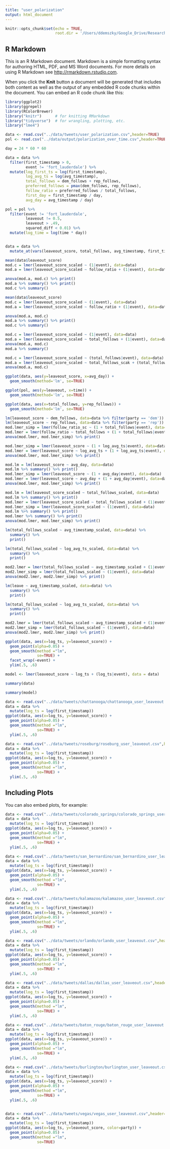 ```yaml
---
title: "user_polarization"
output: html_document
---
```


```r
knitr::opts_chunk$set(echo = TRUE,
                      root.dir = '/Users/ddemszky/Google_Drive/Research/Framing/NAACL/framing-twitter')
```

## R Markdown

This is an R Markdown document. Markdown is a simple formatting syntax for authoring HTML, PDF, and MS Word documents. For more details on using R Markdown see <http://rmarkdown.rstudio.com>.

When you click the **Knit** button a document will be generated that includes both content as well as the output of any embedded R code chunks within the document. You can embed an R code chunk like this:
```r
library(ggplot2)
library(ggrepel)
library(RColorBrewer)
library("knitr")      # for knitting RMarkdown 
library("tidyverse")  # for wrangling, plotting, etc. 
library("lme4")

```

```r
data <- read.csv("../data/tweets/user_polarization.csv",header=TRUE)
pol <- read.csv("../data/output/polarization_over_time.csv",header=TRUE)
```

```r
day = 24 * 60 * 60
```

```r
data = data %>% 
  filter(first_timestamp > 0,
         event != 'fort_lauderdale') %>% 
  mutate(log_first_ts = log(first_timestamp),
         log_avg_ts = log(avg_timestamp),
         total_follows = dem_follows + rep_follows,
         preferred_follows = pmax(dem_follows, rep_follows),
         follow_ratio = preferred_follows / total_follows,
         first_day = first_timestamp / day,
         avg_day = avg_timestamp / day)

pol = pol %>% 
  filter(event != 'fort_lauderdale',
         leaveout != 0.5,
         leaveout > .49,
         squared_diff < 0.01) %>% 
  mutate(log_time = log(time * day))


data = data %>% 
  mutate_at(vars(leaveout_score, total_follows, avg_timestamp, first_timestamp, log_first_ts, log_avg_ts, follow_ratio, avg_day, first_day), funs(scaled=scale))
```

```r
mean(data$leaveout_score)
mod.c = lmer(leaveout_score_scaled ~ (1|event), data=data)
mod.a = lmer(leaveout_score_scaled ~ follow_ratio + (1|event), data=data)

anova(mod.a, mod.c) %>% print()
mod.a %>% summary() %>% print()
mod.c %>% summary()
```


```r
mean(data$leaveout_score)
mod.c = lmer(leaveout_score_scaled ~ (1|event), data=data)
mod.a = lmer(leaveout_score_scaled ~ follow_ratio + (1|event), data=data)

anova(mod.a, mod.c)
mod.a %>% summary() %>% print()
mod.c %>% summary()
```



```r
mod.c = lmer(leaveout_score_scaled ~ (1|event), data=data)
mod.a = lmer(leaveout_score_scaled ~ total_follows + (1|event), data=data)
anova(mod.a, mod.c)
mod.a %>% summary()
```

```r
mod.c = lmer(leaveout_score_scaled ~ (total_follows|event), data=data)
mod.a = lmer(leaveout_score_scaled ~ total_follows_scak + (total_follows|event), data=data)
anova(mod.a, mod.c)
```




```r
ggplot(data, aes(y=leaveout_score, x=avg_day)) +
  geom_smooth(method='lm', se=TRUE)
```


```r
ggplot(pol, aes(y=leaveout, x=time)) +
  geom_smooth(method='lm', se=TRUE)
```




```r
ggplot(data, aes(x=total_follows, y=rep_follows)) +
  geom_smooth(method='lm', se=TRUE)
```


```r
lm(leaveout_score ~ dem_follows, data=data %>% filter(party == 'dem')) %>% summary() %>% print()
lm(leaveout_score ~ rep_follows, data=data %>% filter(party == 'rep')) %>% summary() %>% print()
mod.lmer_simp = lmer(follow_ratio_sc ~ (1 + total_follows|event), data=data)
mod.lmer = lmer(follow_ratio ~ total_follows + (1 + total_follows|event), data=data)
anova(mod.lmer, mod.lmer_simp) %>% print()
```



```r
mod.lmer_simp = lmer(leaveout_score ~ (1 + log_avg_ts|event), data=data)
mod.lmer = lmer(leaveout_score ~ log_avg_ts + (1 + log_avg_ts|event), data=data)
anova(mod.lmer, mod.lmer_simp) %>% print()

```




```r
mod.lm = lm(leaveout_score ~ avg_day, data=data)
mod.lm %>% summary() %>% print()
mod.lmer_simp = lmer(leaveout_score ~ (1 + avg_day|event), data=data)
mod.lmer = lmer(leaveout_score ~ avg_day + (1 + avg_day|event), data=data)
anova(mod.lmer, mod.lmer_simp) %>% print()

```




```r
mod.lm = lm(leaveout_score_scaled ~ total_follows_scaled, data=data)
mod.lm %>% summary() %>% print()
mod.lmer = lmer(leaveout_score_scaled ~ total_follows_scaled + (1|event), data=data)
mod.lmer_simp = lmer(leaveout_score_scaled ~ (1|event), data=data)
mod.lm %>% summary() %>% print()
mod.lmer %>% summary() %>% print()
anova(mod.lmer, mod.lmer_simp) %>% print()
```


```r
lm(total_follows_scaled ~ avg_timestamp_scaled, data=data) %>% 
  summary() %>% 
  print()

lm(total_follows_scaled ~ log_avg_ts_scaled, data=data) %>% 
  summary() %>% 
  print()

mod2.lmer = lmer(total_follows_scaled ~ avg_timestamp_scaled + (1|event), data=data)
mod2.lmer_simp = lmer(total_follows_scaled ~ (1|event), data=data)
anova(mod2.lmer, mod2.lmer_simp) %>% print()
```

```r
lm(leave ~ avg_timestamp_scaled, data=data) %>% 
  summary() %>% 
  print()

lm(total_follows_scaled ~ log_avg_ts_scaled, data=data) %>% 
  summary() %>% 
  print()

mod2.lmer = lmer(total_follows_scaled ~ avg_timestamp_scaled + (1|event), data=data)
mod2.lmer_simp = lmer(total_follows_scaled ~ (1|event), data=data)
anova(mod2.lmer, mod2.lmer_simp) %>% print()
```




```r
ggplot(data, aes(x=log_ts, y=leaveout_score)) + 
  geom_point(alpha=0.05) + 
  geom_smooth(method ="lm",
              se=TRUE) +
  facet_wrap(~event) +
  ylim(.5, .6)
```



```r
model <- lmer(leaveout_score ~ log_ts + (log_ts|event), data = data)

summary(data)

summary(model)
```



```r
data <- read.csv("../data/tweets/chattanooga/chattanooga_user_leaveout.csv",header=TRUE)
data = data %>% 
  mutate(log_ts = log(first_timestamp))
ggplot(data, aes(x=log_ts, y=leaveout_score)) + 
  geom_point(alpha=0.05) + 
  geom_smooth(method ="lm",
              se=TRUE) +
  ylim(.5, .6)
```

```r
data <- read.csv("../data/tweets/roseburg/roseburg_user_leaveout.csv",header=TRUE)
data = data %>% 
  mutate(log_ts = log(first_timestamp))
ggplot(data, aes(x=log_ts, y=leaveout_score)) + 
  geom_point(alpha=0.05) + 
  geom_smooth(method ="lm",
              se=TRUE) +
  ylim(.5, .6)
```
## Including Plots

You can also embed plots, for example:

```r
data <- read.csv("../data/tweets/colorado_springs/colorado_springs_user_leaveout.csv",header=TRUE)
data = data %>% 
  mutate(log_ts = log(first_timestamp))
ggplot(data, aes(x=log_ts, y=leaveout_score)) + 
  geom_point(alpha=0.05) + 
  geom_smooth(method ="lm",
              se=TRUE) +
  ylim(.5, .6)
```

```r
data <- read.csv("../data/tweets/san_bernardino/san_bernardino_user_leaveout.csv",header=TRUE)
data = data %>% 
  mutate(log_ts = log(first_timestamp))
ggplot(data, aes(x=log_ts, y=leaveout_score)) + 
  geom_point(alpha=0.05) + 
  geom_smooth(method ="lm",
              se=TRUE) +
  ylim(.5, .6)
```

```r
data <- read.csv("../data/tweets/kalamazoo/kalamazoo_user_leaveout.csv",header=TRUE)
data = data %>% 
  mutate(log_ts = log(first_timestamp))
ggplot(data, aes(x=log_ts, y=leaveout_score)) + 
  geom_point(alpha=0.05) + 
  geom_smooth(method ="lm",
              se=TRUE) +
  ylim(.5, .6)
```

```r
data <- read.csv("../data/tweets/orlando/orlando_user_leaveout.csv",header=TRUE)
data = data %>% 
  mutate(log_ts = log(first_timestamp))
ggplot(data, aes(x=log_ts, y=leaveout_score)) + 
  geom_point(alpha=0.05) + 
  geom_smooth(method ="lm",
              se=TRUE) +
  ylim(.5, .6)
```

```r
data <- read.csv("../data/tweets/dallas/dallas_user_leaveout.csv",header=TRUE)
data = data %>% 
  mutate(log_ts = log(first_timestamp))
ggplot(data, aes(x=log_ts, y=leaveout_score)) + 
  geom_point(alpha=0.05) + 
  geom_smooth(method ="lm",
              se=TRUE) +
  ylim(.5, .6)
```

```r
data <- read.csv("../data/tweets/baton_rouge/baton_rouge_user_leaveout.csv",header=TRUE)
data = data %>% 
  mutate(log_ts = log(first_timestamp))
ggplot(data, aes(x=log_ts, y=leaveout_score)) + 
  geom_point(alpha=0.05) + 
  geom_smooth(method ="lm",
              se=TRUE) +
  ylim(.5, .6)
```


```r
data <- read.csv("../data/tweets/burlington/burlington_user_leaveout.csv",header=TRUE)
data = data %>% 
  mutate(log_ts = log(first_timestamp))
ggplot(data, aes(x=log_ts, y=leaveout_score)) + 
  geom_point(alpha=0.05) + 
  geom_smooth(method ="lm",
              se=TRUE) +
  ylim(.5, .6)
```

```r

```

```r
data <- read.csv("../data/tweets/vegas/vegas_user_leaveout.csv",header=TRUE)
data = data %>% 
  mutate(log_ts = log(first_timestamp))
ggplot(data, aes(x=log_ts, y=leaveout_score, color=party)) + 
  geom_point(alpha=0.05) + 
  geom_smooth(method ="lm",
              se=TRUE)
```

